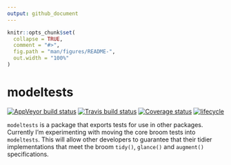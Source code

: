 ```yaml
---
output: github_document
---
```


<!-- README.md is generated from README.Rmd. Please edit that file -->

```r
knitr::opts_chunk$set(
  collapse = TRUE,
  comment = "#>",
  fig.path = "man/figures/README-",
  out.width = "100%"
)
```

# modeltests

[![AppVeyor build status](https://ci.appveyor.com/api/projects/status/github/alexpghayes/modeltests?branch=master&svg=true)](https://ci.appveyor.com/project/alexpghayes/modeltests)
[![Travis build status](https://travis-ci.org/alexpghayes/modeltests.svg?branch=master)](https://travis-ci.org/alexpghayes/modeltests)
[![Coverage status](https://codecov.io/gh/alexpghayes/modeltests/branch/master/graph/badge.svg)](https://codecov.io/github/alexpghayes/modeltests?branch=master)
[![lifecycle](https://img.shields.io/badge/lifecycle-experimental-orange.svg)](https://www.tidyverse.org/lifecycle/#experimental)

`modeltests` is a package that exports tests for use in other packages. Currently I'm experimenting with moving the core broom tests into `modeltests`. This will allow other developers to guarantee that their tidier implementations that meet the broom `tidy()`, `glance()` and `augment()` specifications.
